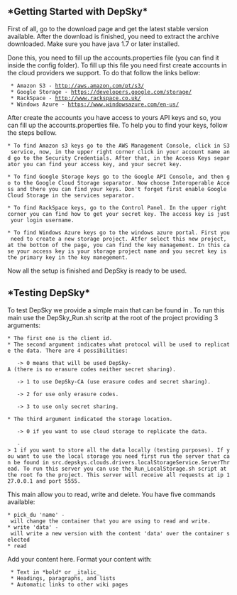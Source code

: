 ==*Getting Started with DepSky*==

First of all, go to the download page and get the latest stable version available. After the download is finished, you need to extract the archive downloaded. Make sure you have java 1.7 or later installed.

Done this, you need to fill up the accounts.properties file (you can find it inside the config folder). To fill up this file you need first create accounts in the cloud providers we support. To do that follow the links bellow:

  * Amazon S3 - http://aws.amazon.com/pt/s3/
  * Google Storage - https://developers.google.com/storage/
  * RackSpace - http://www.rackspace.co.uk/
  * Windows Azure - https://www.windowsazure.com/en-us/

After create the accounts you have access to yours API keys and so, you can fill up the accounts.properties file. To help you to find your keys, follow the steps bellow.

 * To find Amazon s3 keys go to the AWS Management Console, click in S3 service, now, in the upper right corner click in your account name and go to the Security Credentials. After that, in the Access Keys separator you can find your access key, and your secret key.

 * To find Google Storage keys go to the Google API Console, and then go to the Google Cloud Storage separator. Now choose Interoperable Access and there you can find your keys. Don't forget first enable Google Cloud Storage in the services separator.

 * To find RackSpace keys, go to the Control Panel. In the upper right corner you can find how to get your secret key. The access key is just your login username.

 * To find Windows Azure keys go to the windows azure portal. First you need to create a new storage project. Atfer select this new project, at the botton of the page, you can find the key management. In this case your access key is your storage project name and you secret key is the primary key in the key manegement.

Now all the setup is finished and DepSky is ready to be used.



==*Testing DepSky*==

To test DepSky we provide a simple main that can be found in {{{src.depskys.core.LocalDepSkySClient}}}. To run this main use the DepSky_Run.sh scritp at the root of the project providing 3 arguments:

 * The first one is the client id.
 * The second argument indicates what protocol will be used to replicate the data. There are 4 possibilities:

    -> 0 means that will be used DepSky-A (there is no erasure codes neither secret sharing).

    -> 1 to use DepSky-CA (use erasure codes and secret sharing).

    -> 2 for use only erasure codes. 

    -> 3 to use only secret sharing. 

 * The third argument indicated the storage location.

    -> 0 if you want to use cloud storage to replicate the data.

    -> 1 if you want to store all the data locally (testing purposes). If you want to use the local storage you need first run the server that can be found in src.depskys.clouds.drivers.localStorageService.ServerThread. To run this server you can use the Run_LocalStorage.sh script at the root fo the project. This server will receive all requests at ip 127.0.0.1 and port 5555.

This main allow you to read, write and delete. You have five commands available:

 * pick_du 'name' - will change the container that you are using to read and write.
 * write 'data' - will write a new version with the content 'data' over the container selected
 * read




   







Add your content here.  Format your content with:
  * Text in *bold* or _italic_
  * Headings, paragraphs, and lists
  * Automatic links to other wiki pages